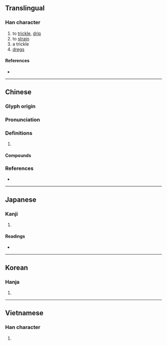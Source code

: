 {{also|沥}}
{{character info/new}}
==Translingual==

===Han character===
{{Han char|rn=85|rad=水|as=16|sn=19|four=31111|canj=EMDM|ids=⿰氵歷}}

# to [[trickle]], [[drip]]
# to [[strain]]
# a trickle
# [[dregs]]

====References====
* {{Han ref|kx=0660.060|dkj=18658|dj=1069.260|hdz=31783.010|uh=701D|ud=28701|bh=C377|bd=50039}}

----

==Chinese==
{{zh-forms|s=沥}}

===Glyph origin===
{{Han etym}}

===Pronunciation===
{{zh-pron
|m=lì
|c=lik6,lik1
|mn=qz:lia̍k/tw,xm,zz:le̍k
|mc=y
|oc=y
|cat=v,n
}}

===Definitions===
{{zh-hanzi}}

# {{rfdef|zh}}

====Compounds====
{{zh-der|剖肝瀝膽|嘔心瀝血|土瀝青|披瀝|披瀝肝膽|披肝瀝膽|淅淅瀝瀝|淅瀝|滴瀝|瀝水|瀝液|瀝澇|瀝瀝|瀝瀝拉拉|瀝瀝淅淅|瀝膽|瀝膽墮肝|瀝膽披肝|瀝膽抽腸|瀝血|瀝血之仇|瀝血以誓|瀝血叩心|瀝酒|瀝青|瀝青炭|瀝青石|血瀝瀝|輸肝瀝膽|隳肝瀝膽|餘瀝}}

===References===
* {{R:yue:Hanzi}}

----

==Japanese==

===Kanji===
{{ja-kanji|grade=|rs=水16}}

# {{defn|lang=ja|sort=水16}}

====Readings====
* {{ja-readings
|goon=りゃく
|kanon=れき
|kun=したた-る}}

----

==Korean==

===Hanja===
{{ko-hanja|hangeul=[[력]]>[[역]]|eumhun=|rv=ryeok>yeok|mr=ryŏk>yŏk|y=lyek>yek}}

# {{defn|lang=ko|sort=水16}}

----

==Vietnamese==

===Han character===
{{vi-readings|rs=水16| hanviet = lạch}}

# {{defn|lang=vi|sort=水16}}